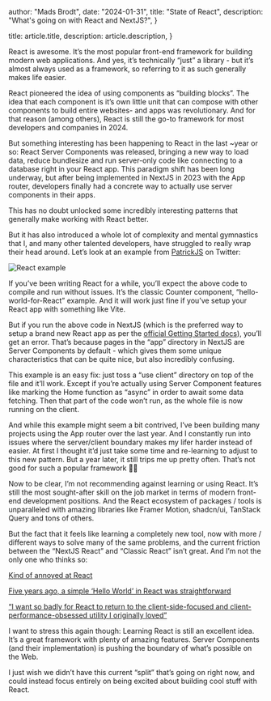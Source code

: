 
  author: "Mads Brodt",
  date: "2024-01-31",
  title: "State of React",
  description: "What's going on with React and NextJS?",
}

  title: article.title,
  description: article.description,
}


React is awesome. It’s the most popular front-end framework for building modern web applications. And yes, it’s technically “just” a library - but it’s almost always used as a framework, so referring to it as such generally makes life easier.

React pioneered the idea of using components as “building blocks”. The idea that each component is it’s own little unit that can compose with other components to build entire websites- and apps was revolutionary. And for that reason (among others), React is still the go-to framework for most developers and companies in 2024.

But something interesting has been happening to React in the last ~year or so: React Server Components was released, bringing a new way to load data, reduce bundlesize and run server-only code like connecting to a database right in your React app. This paradigm shift has been long underway, but after being implemented in NextJS in 2023 with the App router, developers finally had a concrete way to actually use server components in their apps.

This has no doubt unlocked some incredibly interesting patterns that generally make working with React better.

But it has also introduced a whole lot of complexity and mental gymnastics that I, and many other talented developers, have struggled to really wrap their head around. Let’s look at an example from [PatrickJS](https://twitter.com/PatrickJS__) on Twitter:

![React example](/post_images/react.webp)

If you’ve been writing React for a while, you’ll expect the above code to compile and run without issues. It’s the classic Counter component, “hello-world-for-React” example. And it will work just fine if you’ve setup your React app with something like Vite.

But if you run the above code in NextJS (which is the preferred way to setup a brand new React app as per the [official Getting Started docs](https://react.dev/learn/start-a-new-react-project)), you’ll get an error. That’s because pages in the “app” directory in NextJS are Server Components by default - which gives them some unique characteristics that can be quite nice, but also incredibly confusing.

This example is an easy fix: just toss a “use client” directory on top of the file and it’ll work. Except if you’re actually using Server Component features like marking the Home function as “async” in order to await some data fetching. Then that part of the code won’t run, as the whole file is now running on the client.

And while this example might seem a bit contrived, I’ve been building many projects using the App router over the last year. And I constantly run into issues where the server/client boundary makes my lifer harder instead of easier. At first I thought it’d just take some time and re-learning to adjust to this new pattern. But a year later, it still trips me up pretty often. That’s not good for such a popular framework 🤷‍♂️

Now to be clear, I’m not recommending against learning or using React. It’s still the most sought-after skill on the job market in terms of modern front-end development positions. And the React ecosystem of packages / tools is unparalleled with amazing libraries like Framer Motion, shadcn/ui, TanStack Query and tons of others.

But the fact that it feels like learning a completely new tool, now with more / different ways to solve many of the same problems, and the current friction between the “NextJS React” and “Classic React” isn’t great. And I’m not the only one who thinks so:

[Kind of annoyed at React](https://blog.cassidoo.co/post/annoyed-at-react/)

[Five years ago, a simple ‘Hello World’ in React was straightforward](https://twitter.com/PatrickJS__/status/1751103258511523847)

[“I want so badly for React to return to the client-side-focused and client-performance-obsessed utility I originally loved”](https://twitter.com/tannerlinsley/status/1746970043836158330)

I want to stress this again though: Learning React is still an excellent idea. It’s a great framework with plenty of amazing features. Server Components (and their implementation) is pushing the boundary of what’s possible on the Web.

I just wish we didn’t have this current “split” that’s going on right now, and could instead focus entirely on being excited about building cool stuff with React.
